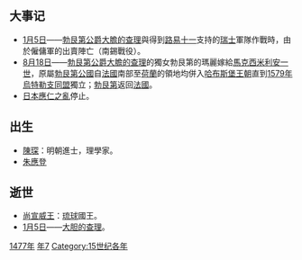 {{yearTOC|1477|明'''[[成化|成化]]十三年'''；越南'''[[洪德|洪德]]八年'''；日本'''[[文明_(後土御門天皇)|文明]]九年'''}}

== 大事记 ==
*[[1月5日|1月5日]]——[[勃艮第公爵|勃艮第公爵]][[大膽的查理|大膽的查理]]與得到[[路易十一|路易十一]]支持的[[瑞士|瑞士]]軍隊作戰時，由於僱傭軍的出賣陣亡（南錫戰役）。
*[[8月18日|8月18日]]——[[勃艮第公爵|勃艮第公爵]][[大膽的查理|大膽的查理]]的獨女勃艮第的瑪麗嫁給[[馬克西米利安一世_(神聖羅馬帝國)|馬克西米利安一世]]，原屬[[勃艮第公國|勃艮第公國]]自[[法國|法國]]南部至[[荷蘭|荷蘭]]的領地均併入[[哈布斯堡王朝|哈布斯堡王朝]]直到[[1579年|1579年]][[烏特勒支同盟|烏特勒支同盟]]獨立；[[勃艮第|勃艮第]]返回[[法國|法國]]。
*[[日本|日本]][[應仁之亂|應仁之亂]]停止。

== 出生 ==
* [[陳琛|陳琛]]：明朝進士，理學家。
* [[朱應登|朱應登]]

== 逝世 ==
{{Wikisource year mention}}
* [[尚宣威王|尚宣威王]]：[[琉球|琉球]]國王。
* [[1月5日|1月5日]]——[[大胆的查理|大胆的查理]]。

[[Category:1477年|]]
[[Category:1470年代|年7]]
[[Category:15世纪各年|Category:15世纪各年]]